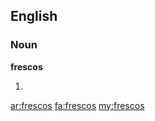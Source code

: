 ==English==

===Noun===
'''frescos'''

# {{plural of|[[fresco]]}}

[[ar:frescos]]
[[fa:frescos]]
[[my:frescos]]